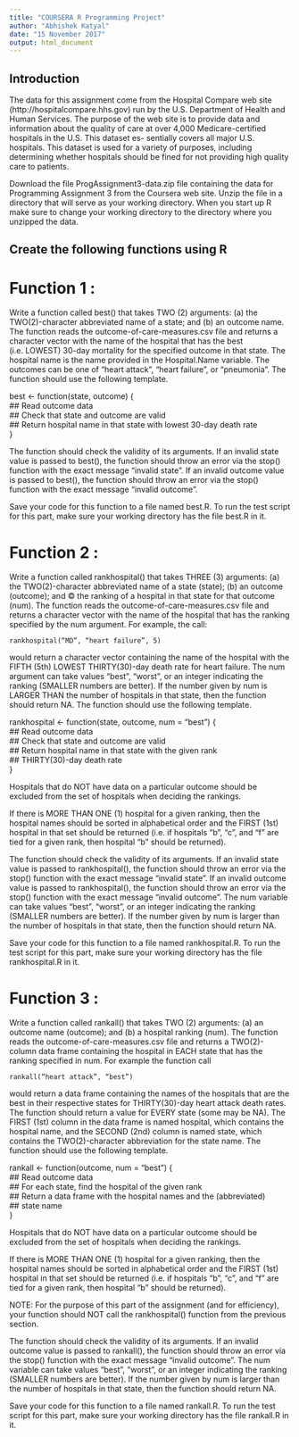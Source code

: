---
title: "COURSERA R Programming Project"
author: "Abhishek Katyal"
date: "15 November 2017"
output: html_document
---

## Introduction 

The data for this assignment come from the Hospital Compare web site (http://hospitalcompare.hhs.gov) run by the U.S. Department of Health and Human Services. The purpose of the web site is to provide data and information about the quality of care at over 4,000 Medicare-certified hospitals in the U.S. This dataset es- sentially covers all major U.S. hospitals. This dataset is used for a variety of purposes, including determining whether hospitals should be fined for not providing high quality care to patients.

Download the file ProgAssignment3-data.zip file containing the data for Programming Assignment 3 from the Coursera web site. Unzip the file in a directory that will serve as your working directory. When you start up R make sure to change your working directory to the directory where you unzipped the data.


## Create the following functions using R

# Function 1 :



Write a function called best() that takes TWO (2) arguments: (a) the TWO(2)-character abbreviated name of a state; and (b) an outcome name. The function reads the outcome-of-care-measures.csv file and returns a character vector with the name of the hospital that has the best (i.e. LOWEST) 30-day mortality for the specified outcome in that state. The hospital name is the name provided in the Hospital.Name variable. The outcomes can be one of “heart attack”, “heart failure”, or “pneumonia”. The function should use the following template.

best <- function(state, outcome) {                                                  
          ## Read outcome data                                                        
          ## Check that state and outcome are valid                                   
          ## Return hospital name in that state with lowest 30-day death rate         
  }   

The function should check the validity of its arguments. If an invalid state value is passed to best(), the function should throw an error via the stop() function with the exact message “invalid state”. If an invalid outcome value is passed to best(), the function should throw an error via the stop() function with the exact message “invalid outcome”.

Save your code for this function to a file named best.R. To run the test script for this part, make sure your working directory has the file best.R in it.


# Function 2 :



Write a function called rankhospital() that takes THREE (3) arguments: (a) the TWO(2)-character abbreviated name of a state (state); (b) an outcome (outcome); and © the ranking of a hospital in that state for that outcome (num). The function reads the outcome-of-care-measures.csv file and returns a character vector with the name of the hospital that has the ranking specified by the num argument. For example, the call:

    rankhospital(“MD”, “heart failure”, 5)

would return a character vector containing the name of the hospital with the FIFTH (5th) LOWEST THIRTY(30)-day death rate for heart failure. The num argument can take values “best”, “worst”, or an integer indicating the ranking (SMALLER numbers are better). If the number given by num is LARGER THAN the number of hospitals in that state, then the function should return NA. The function should use the following template.

rankhospital <- function(state, outcome, num = "best") {                            
                  ## Read outcome data                                                
                  ## Check that state and outcome are valid                           
                  ## Return hospital name in that state with the given rank           
                  ## THIRTY(30)-day death rate                                        
  }                                                                                

Hospitals that do NOT have data on a particular outcome should be excluded from the set of hospitals when deciding the rankings.

If there is MORE THAN ONE (1) hospital for a given ranking, then the hospital names should be sorted in alphabetical order and the FIRST (1st) hospital in that set should be returned (i.e. if hospitals “b”, “c”, and “f” are tied for a given rank, then hospital “b” should be returned).

The function should check the validity of its arguments. If an invalid state value is passed to rankhospital(), the function should throw an error via the stop() function with the exact message “invalid state”. If an invalid outcome value is passed to rankhospital(), the function should throw an error via the stop() function with the exact message “invalid outcome”. The num variable can take values “best”, “worst”, or an integer indicating the ranking (SMALLER numbers are better). If the number given by num is larger than the number of hospitals in that state, then the function should return NA.

Save your code for this function to a file named rankhospital.R. To run the test script for this part, make sure your working directory has the file rankhospital.R in it.


# Function 3 :




Write a function called rankall() that takes TWO (2) arguments: (a) an outcome name (outcome); and (b) a hospital ranking (num). The function reads the outcome-of-care-measures.csv file and returns a TWO(2)-column data frame containing the hospital in EACH state that has the ranking specified in num. For example the function call

    rankall(“heart attack”, “best”)

would return a data frame containing the names of the hospitals that are the best in their respective states for THIRTY(30)-day heart attack death rates. The function should return a value for EVERY state (some may be NA). The FIRST (1st) column in the data frame is named hospital, which contains the hospital name, and the SECOND (2nd) column is named state, which contains the TWO(2)-character abbreviation for the state name. The function should use the following template.

rankall <-  function(outcome, num = "best") {                                       
              ## Read outcome data                                                    
              ## For each state, find the hospital of the given rank                  
              ## Return a data frame with the hospital names and the (abbreviated)    
              ## state name                                                           
  }                                

Hospitals that do NOT have data on a particular outcome should be excluded from the set of hospitals when deciding the rankings.

If there is MORE THAN ONE (1) hospital for a given ranking, then the hospital names should be sorted in alphabetical order and the FIRST (1st) hospital in that set should be returned (i.e. if hospitals “b”, “c”, and “f” are tied for a given rank, then hospital “b” should be returned).

NOTE: For the purpose of this part of the assignment (and for efficiency), your function should NOT call the rankhospital() function from the previous section.

The function should check the validity of its arguments. If an invalid outcome value is passed to rankall(), the function should throw an error via the stop() function with the exact message “invalid outcome”. The num variable can take values “best”, “worst”, or an integer indicating the ranking (SMALLER numbers are better). If the number given by num is larger than the number of hospitals in that state, then the function should return NA.

Save your code for this function to a file named rankall.R. To run the test script for this part, make sure your working directory has the file rankall.R in it.


